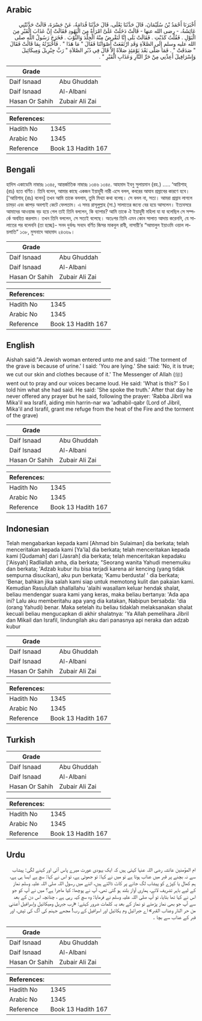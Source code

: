 ## Arabic


<div dir="rtl" lang="ar" style={{fontSize:'larger',backgroundColor:'#f8f9fa',padding:20}}>
أَخْبَرَنَا أَحْمَدُ بْنُ سُلَيْمَانَ، قَالَ حَدَّثَنَا يَعْلَى، قَالَ حَدَّثَنَا قُدَامَةُ، عَنْ جَسْرَةَ، قَالَتْ حَدَّثَتْنِي عَائِشَةُ، - رضى الله عنها - قَالَتْ دَخَلَتْ عَلَىَّ امْرَأَةٌ مِنَ الْيَهُودِ فَقَالَتْ إِنَّ عَذَابَ الْقَبْرِ مِنَ الْبَوْلِ ‏.‏ فَقُلْتُ كَذَبْتِ ‏.‏ فَقَالَتْ بَلَى إِنَّا لَنَقْرِضُ مِنْهُ الْجِلْدَ وَالثَّوْبَ ‏.‏ فَخَرَجَ رَسُولُ اللَّهِ صلى الله عليه وسلم إِلَى الصَّلاَةِ وَقَدِ ارْتَفَعَتْ أَصْوَاتُنَا فَقَالَ ‏"‏ مَا هَذَا ‏"‏ ‏.‏ فَأَخْبَرْتُهُ بِمَا قَالَتْ فَقَالَ ‏"‏ صَدَقَتْ ‏"‏ ‏.‏ فَمَا صَلَّى بَعْدَ يَوْمَئِذٍ صَلاَةً إِلاَّ قَالَ فِي دُبُرِ الصَّلاَةِ ‏"‏ رَبَّ جِبْرِيلَ وَمِيكَائِيلَ وَإِسْرَافِيلَ أَعِذْنِي مِنْ حَرِّ النَّارِ وَعَذَابِ الْقَبْرِ ‏"‏ ‏.‏
</div>
<div style={{backgroundColor:'#f8f9fa',padding:20, marginBottom: 10}}><table> <thead> <tr> <th>Grade</th> <th></th> </tr> </thead> <tbody> <tr><td>Daif Isnaad</td><td>Abu Ghuddah</td></tr><tr><td>Daif Isnaad</td><td>Al-Albani</td></tr><tr><td>Hasan Or Sahih</td><td>Zubair Ali Zai</td></tr></tbody></table><table> <thead> <tr> <th>References:</th> <th></th> </tr> </thead> <tbody><tr><td>Hadith No</td><td>1345</td></tr><tr><td>Arabic No</td><td>1345</td></tr><tr><td>Reference</td><td>Book 13 Hadith 167</td></tr></tbody></table></div>

## Bengali


<div dir="ltr" lang="bn" style={{fontSize:'larger',backgroundColor:'#f8f9fa',padding:20}}>
হাদিস একাডেমি নাম্বারঃ ১৩৪৫, আন্তর্জাতিক নাম্বারঃ ১৩৪৬ ১৩৪৫. আহমাদ ইবনু সুলায়মান (রহ.) ..... ‘আয়িশাহ্ (রাঃ) হতে বর্ণিত। তিনি বলেন, আমার কাছে একজন ইয়াহুদী নারী এসে বলল, কবরের আযাব প্রস্রাবের কারণে হবে। ['আয়িশাহ্ (রাঃ) বলেন] তখন আমি তাকে বললাম, তুমি মিথ্যা কথা বলেছ। সে বলল না, সত্য। আমরা প্রস্রাব লাগলে চামড়া এবং কাপড় অবশ্যই কেটে ফেলতাম। এ সময় রাসূলুল্লাহ (সা.) সালাতের জন্যে বের হয়ে আসলেন। ইত্যবসরে আমাদের আওয়াজ বড় হয়ে গেল তাই তিনি বললেন, কি ব্যাপার? আমি তাকে ঐ ইয়াহুদী মহিলা যা যা বলেছিল সে সম্পর্কে অবহিত করলাম। তখন তিনি বললেন, সে সত্যই বলেছে। অতঃপর তিনি এমন কোন সালাত আদায় করেননি, যে সালাতের পর বলেননি (তা হচ্ছে)- সনদ দুর্বলঃ সনদে বর্ণিত জিসর মাকবুল রাবী, নাসায়ী’র “আমালুল ইয়াওমি ওয়াল লায়লাতি” ১৩৮, মুসনাদে আহমাদ ২৪৩৬৯।
</div>
<div style={{backgroundColor:'#f8f9fa',padding:20, marginBottom: 10}}><table> <thead> <tr> <th>Grade</th> <th></th> </tr> </thead> <tbody> <tr><td>Daif Isnaad</td><td>Abu Ghuddah</td></tr><tr><td>Daif Isnaad</td><td>Al-Albani</td></tr><tr><td>Hasan Or Sahih</td><td>Zubair Ali Zai</td></tr></tbody></table><table> <thead> <tr> <th>References:</th> <th></th> </tr> </thead> <tbody><tr><td>Hadith No</td><td>1345</td></tr><tr><td>Arabic No</td><td>1345</td></tr><tr><td>Reference</td><td>Book 13 Hadith 167</td></tr></tbody></table></div>

## English


<div dir="ltr" lang="en" style={{fontSize:'larger',backgroundColor:'#f8f9fa',padding:20}}>
Aishah said:"A Jewish woman entered unto me and said: 'The torment of the grave is because of urine.' I said: 'You are lying.' She said: 'No, it is true; we cut our skin and clothes because of it.' The Messenger of Allah (ﷺ) went out to pray and our voices became loud. He said: 'What is this?' So I told him what she had said. He said: 'She spoke the truth.' After that day he never offered any prayer but he said, following the prayer: 'Rabba Jibril wa Mika'il wa Israfil, aiding min harrin-nar wa 'adhabil-qabr (Lord of Jibril, Mika'il and Israfil, grant me refuge from the heat of the Fire and the torment of the grave)
</div>
<div style={{backgroundColor:'#f8f9fa',padding:20, marginBottom: 10}}><table> <thead> <tr> <th>Grade</th> <th></th> </tr> </thead> <tbody> <tr><td>Daif Isnaad</td><td>Abu Ghuddah</td></tr><tr><td>Daif Isnaad</td><td>Al-Albani</td></tr><tr><td>Hasan Or Sahih</td><td>Zubair Ali Zai</td></tr></tbody></table><table> <thead> <tr> <th>References:</th> <th></th> </tr> </thead> <tbody><tr><td>Hadith No</td><td>1345</td></tr><tr><td>Arabic No</td><td>1345</td></tr><tr><td>Reference</td><td>Book 13 Hadith 167</td></tr></tbody></table></div>

## Indonesian


<div dir="ltr" lang="id" style={{fontSize:'larger',backgroundColor:'#f8f9fa',padding:20}}>
Telah mengabarkan kepada kami [Ahmad bin Sulaiman] dia berkata; telah menceritakan kepada kami [Ya'la] dia berkata; telah menceritakan kepada kami [Qudamah] dari [Jasrah] dia berkata; telah menceritakan kepadaku ['Aisyah] Radliallah anha, dia berkata; "Seorang wanita Yahudi menemuiku dan berkata; 'Adzab kubur itu bisa terjadi karena air kencing (yang tidak sempurna disucikan), aku pun berkata; 'Kamu berdusta! ' dia berkata; 'Benar, bahkan jika salah kami siap untuk memotong kulit dan pakaian kami. Kemudian Rasulullah shallallahu 'alaihi wasallam keluar hendak shalat, beliau mendengar suara kami yang keras, maka beliau bertanya: 'Ada apa ini? Lalu aku memberitahu apa yang dia katakan, Nabipun bersabda: 'dia (orang Yahudi) benar. Maka setelah itu beliau tidaklah melaksanakan shalat kecuali beliau mengucapkan di akhir shalatnya: 'Ya Allah pemelihara Jibril dan Mikail dan Israfil, lindungilah aku dari panasnya api neraka dan adzab kubur
</div>
<div style={{backgroundColor:'#f8f9fa',padding:20, marginBottom: 10}}><table> <thead> <tr> <th>Grade</th> <th></th> </tr> </thead> <tbody> <tr><td>Daif Isnaad</td><td>Abu Ghuddah</td></tr><tr><td>Daif Isnaad</td><td>Al-Albani</td></tr><tr><td>Hasan Or Sahih</td><td>Zubair Ali Zai</td></tr></tbody></table><table> <thead> <tr> <th>References:</th> <th></th> </tr> </thead> <tbody><tr><td>Hadith No</td><td>1345</td></tr><tr><td>Arabic No</td><td>1345</td></tr><tr><td>Reference</td><td>Book 13 Hadith 167</td></tr></tbody></table></div>

## Turkish


<div dir="ltr" lang="tr" style={{fontSize:'larger',backgroundColor:'#f8f9fa',padding:20}}>

</div>
<div style={{backgroundColor:'#f8f9fa',padding:20, marginBottom: 10}}><table> <thead> <tr> <th>Grade</th> <th></th> </tr> </thead> <tbody> <tr><td>Daif Isnaad</td><td>Abu Ghuddah</td></tr><tr><td>Daif Isnaad</td><td>Al-Albani</td></tr><tr><td>Hasan Or Sahih</td><td>Zubair Ali Zai</td></tr></tbody></table><table> <thead> <tr> <th>References:</th> <th></th> </tr> </thead> <tbody><tr><td>Hadith No</td><td>1345</td></tr><tr><td>Arabic No</td><td>1345</td></tr><tr><td>Reference</td><td>Book 13 Hadith 167</td></tr></tbody></table></div>

## Urdu


<div dir="rtl" lang="ur" style={{fontSize:'larger',backgroundColor:'#f8f9fa',padding:20}}>
ام المؤمنین عائشہ رضی اللہ عنہا کہتی ہیں کہ ایک یہودی عورت میرے پاس آئی اور کہنے لگی: پیشاب سے نہ بچنے پر قبر میں عذاب ہوتا ہے تو میں نے کہا: تو جھوٹی ہے، تو اس نے کہا: سچ ہے ایسا ہی ہے، ہم کھال یا کپڑے کو پیشاب لگ جانے پر کاٹ ڈالتے ہیں، اتنے میں رسول اللہ صلی اللہ علیہ وسلم نماز کے لیے باہر تشریف لائے، ہماری آواز بلند ہو گئی تھی، آپ نے پوچھا: کیا ماجرا ہے؟ میں نے آپ کو جو اس نے کہا تھا بتایا، تو آپ صلی اللہ علیہ وسلم نے فرمایا: وہ سچ کہہ رہی ہے ، چنانچہ اس دن کے بعد سے آپ جو بھی نماز پڑھتے تو نماز کے بعد یہ کلمات ضرور کہتے: «رب جبريل وميكائيل وإسرافيل أعذني من حر النار وعذاب القبر» اے جبرائیل وم یکائیل اور اسرافیل کے رب! مجھے جہنم کی آگ کی تپش، اور قبر کے عذاب سے بچا ۔
</div>
<div style={{backgroundColor:'#f8f9fa',padding:20, marginBottom: 10}}><table> <thead> <tr> <th>Grade</th> <th></th> </tr> </thead> <tbody> <tr><td>Daif Isnaad</td><td>Abu Ghuddah</td></tr><tr><td>Daif Isnaad</td><td>Al-Albani</td></tr><tr><td>Hasan Or Sahih</td><td>Zubair Ali Zai</td></tr></tbody></table><table> <thead> <tr> <th>References:</th> <th></th> </tr> </thead> <tbody><tr><td>Hadith No</td><td>1345</td></tr><tr><td>Arabic No</td><td>1345</td></tr><tr><td>Reference</td><td>Book 13 Hadith 167</td></tr></tbody></table></div>